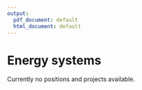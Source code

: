 ```yaml
---
output:
  pdf_document: default
  html_document: default
---
```

# Energy systems

Currently no positions and projects available.
